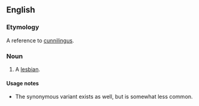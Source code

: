 ==English==

===Etymology===
A reference to [[cunnilingus]].

===Noun===
{{en-noun|head=[[carpet]] [[muncher]]}}

# {{context|offensive|lang=en}} A [[lesbian]].

====Usage notes====
* The synonymous variant {{term|rug muncher}} exists as well, but is somewhat less common.
